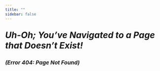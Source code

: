 ```yaml
---
title: ""
sidebar: false
---
```

<p style = "font-size:200%"><b><i>Uh-Oh; You've Navigated to a Page that Doesn't Exist!</i></b></p>

<p style = "font-size:125%"><b><i>(Error 404: Page Not Found)</i></b></p>